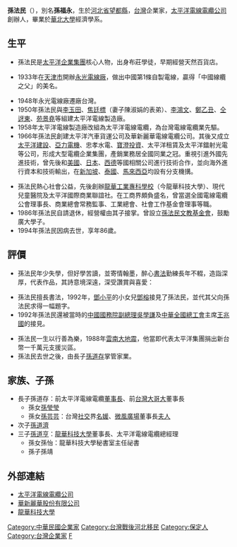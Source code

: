 {{Infobox Officeholder 
|圖像     =
|圖像大小 = 
|圖像說明 = 
|姓名     = 孫法民
|本名     = 
|字       = 
|號       =  
|其他姓名 = 
|性別     =男
|now     =[[太平洋電線電纜公司|太平洋電線電纜公司]]創辦人 
|籍貫     = 
|出生日期 = 1908年
|出生地點 = {{QING|直隸省}}[[保定府|保定府]][[望都縣|望都縣]]
|逝世日期 = {{death date and age|1994|7|7|1908}}
|逝世地點 = {{ROC-TWN}}[[臺北市|臺北市]]
|居處     = 
|安葬地點 = {{ROC-TWN}}[[新北市|新北市]][[金山區_(台灣)|金山區]][[金寶山|金寶山]]景觀墓園
|政黨     = 
|職業     = 
|專業     = 
|父母     = 
|配偶     = 孫陳淑娟
|伴侶     = 
|子女     = [[孫道存|孫道存]]（長子）<br>孫道濟（次子）<br>孫道亨（三子）
|親屬     =
|國籍     = {{ROC}}
|宗教信仰 = 
|學歷     = [[華北大學|華北大學]]經濟學系
|母校     = 
|網站     = 
|簽名     =
|別名     = 孫福永
|腳註     =
|著作     = 
}}
'''孫法民'''（{{bd|1908年||1994年|7月7日}}），別名'''孫福永'''，生於[[河北省|河北省]][[望都縣|望都縣]]，[[台灣|台灣]]企業家，[[太平洋電線電纜|太平洋電線電纜公司]]創辦人，畢業於[[華北大學|華北大學]]經濟學系。

==生平==
*孫法民是[[太平洋企業集團|太平洋企業集團]]核心人物，出身布莊學徒，早期經營天然百貨店。

*1933年在[[天津市|天津市]]開辦[[永光電線廠|永光電線廠]]，做出中國第1條自製電線，贏得「中國線纜之父」的美名。

*1948年永光電線廠遷廠台灣。
*1950年孫法民與[[李玉田|李玉田]]、[[焦廷標|焦廷標]]（妻子陳淑娟的表弟）、[[李鴻文|李鴻文]]、[[鄭乙丑|鄭乙丑]]、[[仝迓東|仝迓東]]、[[苑景堯|苑景堯]]等組建太平洋電線製造廠。
*1958年太平洋電線製造廠改組為太平洋電線電纜，為台灣電線電纜業先驅。
*1966年孫法民創建太平洋汽車貨運公司及華新麗華電線電纜公司。其後又成立[[太平洋建設|太平洋建設]]、[[亞力電機|亞力電機]]、忠孝水電、[[寶澄投資|寶澄投資]]、太平洋租賃及太平洋鐳射光電等公司，形成大型電纜企業集團，產銷業務居全國同業之冠。重視引進外國先進技術，曾先後和[[美國|美國]]、[[日本|日本]]、[[德意志聯邦共和國|西德]]等國相關公司進行技術合作，並向海外進行資本和技術輸出，在[[新加坡|新加坡]]、[[泰國|泰國]]、[[馬來西亞|馬來西亞]]均設有分支機搆。

*孫法民熱心社會公益，先後創辦[[龍華工專|龍華工業專科學校]]（今龍華科技大學）、現代兒童醫院及太平洋國際商業聯誼社。在工商界頗負盛名，曾當選全國電線電纜公會理事長、商業總會常務監事、工業總會、社會工作基金會理事等職。
*1986年孫法民自請退休，經營權由其子接掌。曾設立[[孫法民文教基金會|孫法民文教基金會]]，鼓勵廣大學子。
*1994年孫法民因病去世，享年86歲。

== 評價 ==
*孫法民年少失學，但好學苦讀，並寄情翰墨，醉心[[書法|書法]]勤練長年不輟，造詣深厚，代表作品，其詩意境深遠，深受讚賞與喜愛：
{{cquote|
一隻耕牛半頃田，收也憑天荒也憑天；
雨過風清駕小船，酒立一邊菜立一邊；
歸家兒女戲燈前，琴也可玩棋也可玩；
日上三更我還眠，不是神仙誰是神仙。|孫法民}}

*孫法民擅長書法，1992年，[[鄧小平|鄧小平]]的小女兒[[鄧榕|鄧榕]]接見了孫法民，並代其父向孫法民求得一幅題字。
*1992年孫法民還被當時的[[中華人民共和國國務院副總理|中國國務院副總理]][[吳學謙|吳學謙]]及[[中華全國總工會|中華全國總工會]]主席[[王兆國|王兆國]]的接見。

*孫法民一生以行善為樂，1988年[[雲南大地震|雲南大地震]]，他當即代表太平洋集團捐出新台幣一千萬元支援災區。
*孫法民去世之後，由長子[[孫道存|孫道存]]掌管家業。

== 家族、子孫 ==
*長子孫道存：前太平洋電線電纜[[董事長|董事長]]、前[[台灣大哥大|台灣大哥大]]董事長
**孫女[[孫瑩瑩|孫瑩瑩]]
**孫女[[孫芸芸|孫芸芸]]：台灣[[社交|社交]]界[[名媛|名媛]]、[[微風廣場|微風廣場]]董事長[[夫人|夫人]]
*次子[[孫道濟|孫道濟]]
*三子[[孫道亨|孫道亨]]：[[龍華科技大學|龍華科技大學]]董事長、太平洋電線電纜總經理
**孫女孫怡：龍華科技大學秘書室主任祕書
**孫子孫靖

== 外部連結 ==
* [http://www.pewc.com.tw/ 太平洋電線電纜公司]{{Wayback|url=http://www.pewc.com.tw/ |date=20120419143330 }}{{zh-tw}}
* [http://www.walsin.com/ 華新麗華股份有限公司]{{Wayback|url=http://www.walsin.com/ |date=20111019165114 }}{{zh-tw}}
* [http://www.lhu.edu.tw/ 龍華科技大學]{{Wayback|url=http://www.lhu.edu.tw/ |date=20200607223929 }}{{zh-tw}}

{{DEFAULTSORT:S}}
[[Category:中華民國企業家|Category:中華民國企業家]]
[[Category:台灣戰後河北移民|Category:台灣戰後河北移民]]
[[Category:保定人|Category:保定人]]
[[Category:台灣企業家|Category:台灣企業家]]
[[Category:孫姓|F]]